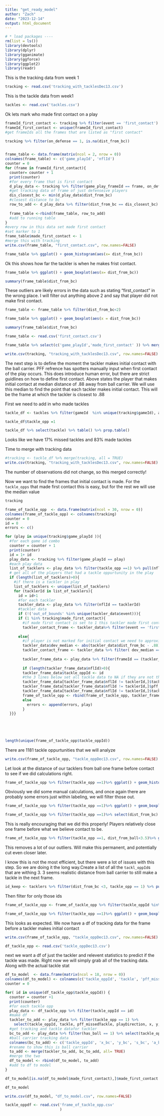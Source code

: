 ```yaml
---
title: "get_ready_model"
author: "Zach"
date: "2023-12-14"
output: html_document
---
```


```r
# * load packages ----
rm(list = ls())
library(devtools)
library(dplyr)
library(gganimate)
library(ggforce)
library(ggplot2)
library(readr)
```

This is the tracking data from week 1
```r
tracking <- read.csv('tracking_with_tacklesDec13.csv')
```

This is the tackle data from week1
```r
tackles <- read.csv('tackles.csv')
```

Ok lets mark who made first contact on a play
```r
frameId_first_contact <- tracking %>% filter(event == 'first_contact') %>% pull(game_play_frameId)
frameId_first_contact <- unique(frameId_first_contact)
#get frameIds all the frames that are listed as "first contact" 
```

```r
tracking %>% filter(on_defense == 1, is.na(dist_from_bc))
  
```


```r
frame_table <- data.frame(matrix(ncol = 2, nrow = 0))
colnames(frame_table) <- c('game_playId', 'nflId')
counter = 0
for (frame in frameId_first_contact){
  counter= counter + 1
  print(counter)
  #for every frame that is first contact
  d_play_data <- tracking %>% filter(game_play_frameId == frame, on_defense == 1)
  #get tracking data of frame of just defenseive players
  dis_closest_bc <- min(d_play_data$dist_from_bc)
  #closest distance to bc
  row_to_add <- d_play_data %>% filter(dist_from_bc == dis_closest_bc)
  
  frame_table <-rbind(frame_table, row_to_add)
  #add to running table
}
#every row in this data set made first contact
#set marker to 1
frame_table$made_first_contact <- 1
#merge this with tracking
write.csv(frame_table, "first_contact.csv", row.names=FALSE)
```

```r
frame_table %>% ggplot() + geom_histogram(aes(x= dist_from_bc))
```
Ok this shows how far the tackler is when he makes frist contact. 

```r
frame_table %>% ggplot() + geom_boxplot(aes(x= dist_from_bc))
```
```r
summary(frame_table$dist_from_bc)
```

These outliers are likely errors in the data such as stating "first_contact" in the wrong place. I will filter out anything above 2 and say that player did not make first contact. 

```r
frame_table <- frame_table %>% filter(dist_from_bc<2) 
```

```r
frame_table %>% ggplot() + geom_boxplot(aes(x = dist_from_bc))
```
```r
summary(frame_table$dist_from_bc)
```

```r
frame_table <- read.csv('first_contact.csv')
```

```r
frame_table %>% select(c('game_playId','made_first_contact' )) %>% merge(tracking, all = TRUE)
```

```r
write.csv(tracking, "tracking_with_tacklesDec13.csv", row.names=FALSE)
```

The next step is to define the moment the tackler makes initial contact with the ball carrier. PFF refrence has spotters manually input when first contact of the play occurs. This does introduce human error, but there are strict guidlines on how to define first contact. Above states the player that makes initial contact at median distance of .88 away from ball carrier. We will use this median to find the point that each tackler makes initial contact. This will be the frame at which the tackler is closest to .88


First we need to add in who made tackles 

```r

tackle_df <- tackles %>% filter(gameId  %in% unique(tracking$gameId), assist == 0, forcedFumble == 0) %>%select('gameId', 'playId', 'nflId', 'tackle', 'pff_missedTackle')

tackle_df$tackle_opp =1
```


```r
tackle_df %>% select(tackle) %>% table() %>% prop.table()
```

Looks like we have 17% missed tackles and 83% made tackles 

Time to merge with tracking data




```r
#tracking <- tackle_df %>% merge(tracking, all = TRUE)
write.csv(tracking, "tracking_with_tacklesDec13.csv", row.names=FALSE)
```
The number of observations did not change, so this merged correctly! 

Now we want to find the frames that initial contact is made. For the `tackle_opps` that made first contact this is easy, but for the rest we will use the median value

```r
tracking
```




```r
frame_of_tackle_opp  <- data.frame(matrix(ncol = 30, nrow = 0))
colnames(frame_of_tackle_opp) <- colnames(tracking)
counter = 0 
id = 0
errors <- c()

for (play in unique(tracking$game_playId )){
  #for each game id combo
  counter = counter + 1
  print(counter)
  id = 1+ id
  play_data <- tracking %>% filter(game_playId == play)
  #each play data 
  list_of_tacklers <- play_data %>% filter(tackle_opp ==1) %>% pull(nflId)
  # get all of the players that had a tackle oppurtunity in the play
  if (length(list_of_tacklers)>0){
    #if there is a tackler in play
    list_of_tacklers <- unique(list_of_tacklers)
    for (tacklerId in list_of_tacklers){
      id = id+1
      #for each tackler
      tackler_data <- play_data %>% filter(nflId == tacklerId)
      #tackler data
      if (!('out_of_bounds' %in% unique(tackler_data$event))){
      if (1 %in% tracking$made_first_contact){
        #if made first contact is set to 1 this tackler made first contact and that frame will be what we use for tackler_contact_frame
        tackler_contact_frame <- tackler_data%>% filter(event == 'first_contact') %>% pull(frameId) }
        
      else{
        #if player is not marked for initial contact we need to approximate
        tackler_data$dev_median <- abs(tackler_data$dist_from_bc - .88)
        tackler_contact_frame <- tackler_data %>% filter( dev_median == min(tackler_data$dev_median)) %>% pull(frameId)}
      
        tackler_frame_data <- play_data %>% filter(frameId == (tackler_contact_frame -1))
        
        if (length(tackler_frame_data$nflId)>0){
        tackler_frame_data$tackle_oppId <- id
        #the 3 lines below set all tackle data to NA if they are not the tackler         in frame.
        tackler_frame_data[tackler_frame_data$nflId != tacklerId,]$tackle = NA
        tackler_frame_data[tackler_frame_data$nflId != tacklerId,]$pff_missedTackle = NA
        tackler_frame_data[tackler_frame_data$nflId != tacklerId,]$tackle_opp = NA
        frame_of_tackle_opp <- rbind(frame_of_tackle_opp, tackler_frame_data)}
        else 
          errors <- append(errors, play)
        }
  }}}
  
  
  
  
```






```r
length(unique(frame_of_tackle_opp$tackle_oppId))
```
There are 1181 tackle oppurtunities that we will analyze 

```r
write.csv(frame_of_tackle_opp, "tackle_oppDec13.csv", row.names=FALSE)
```

Let look at the distance of our tacklers from ball one frame before contact to see if we did calculations right. 
```r
frame_of_tackle_opp %>% filter(tackle_opp ==1)%>% ggplot() + geom_histogram(aes(x = dist_from_bc))
```
Obviously we did some manual calculations, and once again there are probably some errors just within labeling, we will filter those out. 

```r
frame_of_tackle_opp %>% filter(tackle_opp ==1)%>% ggplot() + geom_boxplot(aes(x = dist_from_bc))
```
```r
frame_of_tackle_opp %>% filter(tackle_opp ==1)%>% select(dist_from_bc) %>% summary()
```
This is really encouraging that we did this properly! Players relatively close one frame before what we believe contact to be. 

```r
frame_of_tackle_opp %>% filter(tackle_opp ==1, dist_from_ball<3.5)%>% ggplot() + geom_boxplot(aes(x = dist_from_bc))
```
This removes a lot of our outliers. Will make this permanent, and potentially cut even closer later. 

I know this is not the most efficient, but there were a lot of issues with this step. So we are doing it the long way.Create a list of all the `tackl_oppId`s that are withing 3. 3 seems realistic distance from ball carrier to still make a tackle in the next frame.
```r
id_keep <- tacklers %>% filter(dist_from_bc <3, tackle_opp == 1) %>% pull(tackle_oppId)
```

Then filter for only those ids
```r
frame_of_tackle_opp <- frame_of_tackle_opp %>% filter(tackle_oppId %in% id_keep)
```

```r
frame_of_tackle_opp %>% filter(tackle_opp ==1)%>% ggplot() + geom_boxplot(aes(x = dist_from_bc))
```
This looks as expected. We now have a df of tracking data for the frame before a tackler makes initial contact

```r
write.csv(frame_of_tackle_opp, "tackle_oppDec13.csv", row.names=FALSE)
```



```r
df_tackle_opp <- read.csv('tackle_oppDec13.csv')
```



next we want a df of just the tackler and relevent statistics to predict if the tackle was made. Right now we will simply grab all of the tracking data. Along with the actual tackle stat


```r
df_to_model  <- data.frame(matrix(ncol = 18, nrow = 0))
colnames(df_to_model) <- colnames(c('tackle_oppId', 'tackle', 'pff_missedTackle', 'playDirection', 'x', 'y', 's', 'a', 'o', 'dir', 'made_first_contact','tackle_oppId', 'x_bc', 'y_bc', 's_bc', 'a_bc', 'o_bc', 'dir_bc' ))
counter = 0

for( id in unique(df_tackle_opp$tackle_oppId)) {
  counter = counter +1 
  print(counter)
  #for each tackle opp
  play_data <- df_tackle_opp %>% filter(tackle_oppId == id)
  #make df
  tackler_to_add <- play_data %>% filter(tackle_opp == 1) %>%
    select(tackle_oppId, tackle, pff_missedTackle, playDirection, x, y, s, a, o, dir, made_first_contact)
  #get tracking and tackle datafor tackler
  bc_to_add <- play_data %>% filter(has_ball == 1) %>% select(tackle_oppId, x, y, s, a, o, dir)
  #ball carrier tracking data
  colnames(bc_to_add) <- c('tackle_oppId', 'x_bc', 'y_bc', 's_bc', 'a_bc', 'o_bc', 'dir_bc')
  #rename to show this is ball carrier
  to_add <- merge(tackler_to_add, bc_to_add, all= TRUE)
  #merge the two
  df_to_model <- rbind(df_to_model, to_add)
  #add to df to model
}
```

```r
df_to_model[is.na(df_to_model$made_first_contact),]$made_first_contact = 0
```



```r
df_to_model
```

```r
write.csv(df_to_model, "df_to_model.csv", row.names=FALSE)
```


```r
tackle_oppdf <- read.csv('frame_of_tackle_opp.csv'
                         )
```


